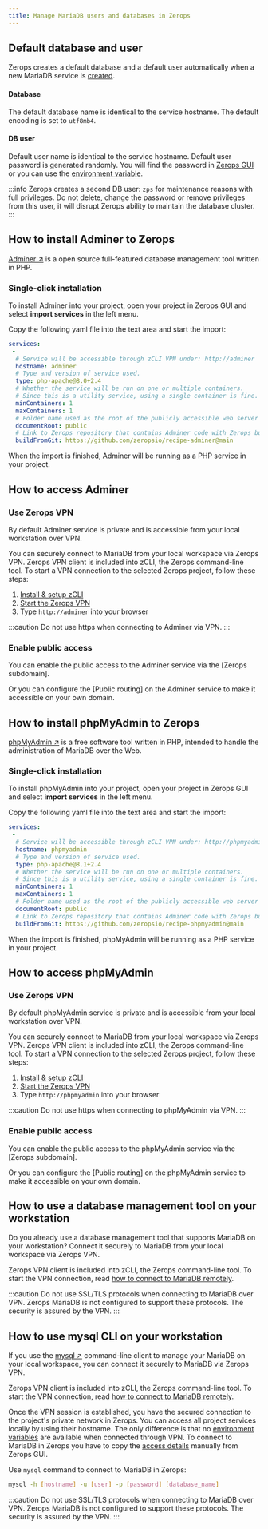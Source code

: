 ```yaml
---
title: Manage MariaDB users and databases in Zerops
---
```

## Default database and user
Zerops creates a default database and a default user automatically when a new MariaDB service is [created](/mariadb/how-to/create).

#### Database
The default database name is identical to the service hostname. The default encoding is set to `utf8mb4`.

#### DB user
Default user name is identical to the service hostname. Default user password is generated randomly. You will find the password in [Zerops GUI](#copy-access-details-from-zerops-gui) or you can use the [environment variable](/mariadb/how-to/connect#use-mariadb-environment-variables).

:::info
Zerops creates a second DB user: `zps` for maintenance reasons with full privileges. Do not delete, change the password or remove privileges from this user, it will disrupt Zerops ability to maintain the database cluster. 
:::

## How to install Adminer to Zerops
[Adminer ↗](https://www.adminer.org) is a open source full-featured database management tool written in PHP.

### Single-click installation 
To install Adminer into your project, open your project in Zerops GUI and select **import services** in the left menu.

Copy the following yaml file into the text area and start the import:

```yml
services:
 - 
  # Service will be accessible through zCLI VPN under: http://adminer
  hostname: adminer
  # Type and version of service used.
  type: php-apache@8.0+2.4
  # Whether the service will be run on one or multiple containers.
  # Since this is a utility service, using a single container is fine.
  minContainers: 1
  maxContainers: 1
  # Folder name used as the root of the publicly accessible web server content.
  documentRoot: public
  # Link to Zerops repository that contains Adminer code with Zerops build and deploy instructions.
  buildFromGit: https://github.com/zeropsio/recipe-adminer@main
  ```

  When the import is finished, Adminer will be running as a PHP service in your project. 

## How to access Adminer
### Use Zerops VPN

By default Adminer service is private and is accessible from your local workstation over VPN. 

You can securely connect to MariaDB from your local workspace via Zerops VPN. Zerops VPN client is included into zCLI, the Zerops command-line tool. To start a VPN connection to the selected Zerops project, follow these steps:

1. [Install & setup zCLI](/references/cli)
2. [Start the Zerops VPN](/references/vpn)
3. Type `http://adminer` into your browser 

:::caution
Do not use https when connecting to Adminer via VPN. 
:::

### Enable public access
You can enable the public access to the Adminer service via the [Zerops subdomain].

Or you can configure the [Public routing] on the Adminer service to make it accessible on your own domain. 

## How to install phpMyAdmin to Zerops
[phpMyAdmin ↗](https://www.phpmyadmin.net) is a free software tool written in PHP, intended to handle the administration of MariaDB over the Web. 

### Single-click installation 
To install phpMyAdmin into your project, open your project in Zerops GUI and select **import services** in the left menu.

Copy the following yaml file into the text area and start the import:

```yml
services:
 - 
  # Service will be accessible through zCLI VPN under: http://phpmyadmin
  hostname: phpmyadmin
  # Type and version of service used.
  type: php-apache@8.1+2.4
  # Whether the service will be run on one or multiple containers.
  # Since this is a utility service, using a single container is fine.
  minContainers: 1
  maxContainers: 1
  # Folder name used as the root of the publicly accessible web server content.
  documentRoot: public
  # Link to Zerops repository that contains Adminer code with Zerops build and deploy instructions.
  buildFromGit: https://github.com/zeropsio/recipe-phpmyadmin@main
```

When the import is finished, phpMyAdmin will be running as a PHP service in your project.

## How to access phpMyAdmin
### Use Zerops VPN

By default phpMyAdmin service is private and is accessible from your local workstation over VPN. 

You can securely connect to MariaDB from your local workspace via Zerops VPN. Zerops VPN client is included into zCLI, the Zerops command-line tool. To start a VPN connection to the selected Zerops project, follow these steps:

1. [Install & setup zCLI](/references/cli)
2. [Start the Zerops VPN](/references/vpn)
3. Type `http://phpmyadmin` into your browser 

:::caution
Do not use https when connecting to phpMyAdmin via VPN. 
:::

### Enable public access
You can enable the public access to the phpMyAdmin service via  the [Zerops subdomain].

Or you can configure the [Public routing] on the phpMyAdmin service to make it accessible on your own domain. 

## How to use a database management tool on your workstation
Do you already use a database management tool that supports MariaDB on your workstation? Connect it securely to MariaDB from your local workspace via Zerops VPN. 

Zerops VPN client is included into zCLI, the Zerops command-line tool. To start the VPN connection, read [how to connect to MariaDB remotely](/mariadb/how-to/connect#connect-to-mariadb-in-zerops-remotely).

:::caution
Do not use SSL/TLS protocols when connecting to MariaDB over VPN. Zerops MariaDB is not configured to support these protocols. The security is assured by the VPN.
:::

## How to use mysql CLI on your workstation

If you use the [mysql ↗](https://dev.mysql.com/doc/refman/8.1/en/mysql.html) command-line client to manage your MariaDB on your local workspace, you can connect it securely to MariaDB via Zerops VPN. 

Zerops VPN client is included into zCLI, the Zerops command-line tool. To start the VPN connection, read [how to connect to MariaDB remotely](/mariadb/how-to/connect#connect-to-mariadb-in-zerops-remotely). 

Once the VPN session is established, you have the secured connection to the project's private network in Zerops. You can access all project services locally by using their hostname. The only difference is that no [environment variables](/mariadb/how-to/connect#connect-to-mariadb-in-zerops-remotely) are available when connected through VPN. To connect to MariaDB in Zerops you have to copy the [access details](/mariadb/how-to/connect#connect-to-mariadb-in-zerops-remotely) manually from Zerops GUI.

Use `mysql` command to connect to MariaDB in Zerops:

```sh
mysql -h [hostname] -u [user] -p [password] [database_name]
```

:::caution
Do not use SSL/TLS protocols when connecting to MariaDB over VPN. Zerops MariaDB is not configured to support these protocols. The security is assured by the VPN.
:::